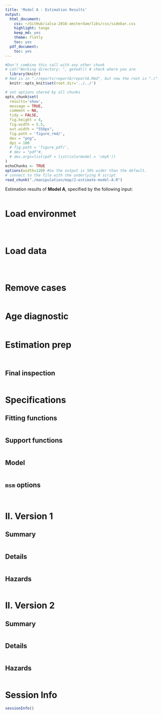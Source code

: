 ```yaml
---
title: 'Model A : Estimation Results'
output:
  html_document:
    css: ~/GitHub/ialsa-2016-amsterdam/libs/css/sidebar.css
    highlight: tango
    keep_md: yes
    theme: flatly
    toc: yes
  pdf_document:
    toc: yes
---
```


<!-- These two chunks should be added in the beginning of every .Rmd that you want to source an .R script -->
<!--  The 1st mandatory chunck  -->
<!--  Set the working directory to the repository's base directory -->
```r
#Don't combine this call with any other chunk 
# cat("Working directory: ", getwd()) # check where you are
  library(knitr)
# Rmd is in "./reports/reportA/reportA.Rmd", but now the root is "./"
  knitr::opts_knit$set(root.dir='../../')
```

<!--  The 2nd mandatory chunck  -->
<!-- Set the report-wide options, and point to the external code file. -->
```r
# set options shared by all chunks
opts_chunk$set(
  results='show', 
  message = TRUE,
  comment = NA, 
  tidy = FALSE,
  fig.height = 4, 
  fig.width = 5.5, 
  out.width = "550px",
  fig.path = 'figure_rmd/',     
  dev = "png",
  dpi = 100
  # fig.path = 'figure_pdf/',     
  # dev = "pdf"#,
  # dev.args=list(pdf = list(colormodel = 'cmyk'))
)
echoChunks <- TRUE
options(width=120) #So the output is 50% wider than the default.
# connect to the file with the underlying R script
read_chunk("./manipulation/map/2-estimate-model-A.R")
```

Estimation results of **Model A**, specified by the following input:
```r
```



# Load environmet
<!-- Load the sources.  Suppress the output when loading sources. --> 
```r
```

<!-- Load 'sourced' R files.  Suppress the output when loading packages. --> 
```r
```

<!-- Load any Global functions and variables declared in the R file.  Suppress the output. --> 
```r
```

# Load data
<!-- Load the datasets.   -->
```r
```

<!-- Inspect the datasets.   -->
```r
```


```r
```

# Remove cases
```r
```

# Age diagnostic
```r
```

# Estimation prep

```r
```

```r
```
## Final inspection
```r
```

# Specifications

## Fitting functions
```r
```

## Support functions
```r
```

## Model
```r
```

## `msm` options
```r
```

```r
```

# II. Version 1

## Summary
```r
```

## Details
```r
```

## Hazards
```r
```

# II. Version 2

## Summary
```r
```

## Details
```r
```

## Hazards
```r
```


# Session Info
```r
sessionInfo()

```


